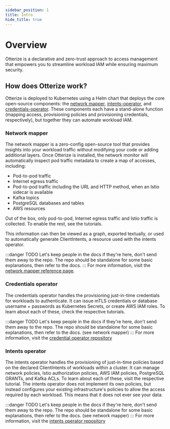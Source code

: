 ```yaml
---
sidebar_position: 1
title: Intro
hide_title: true
---
```


# Overview

Otterize is a declarative and zero-trust approach to access management that empowers you to streamline workload IAM while ensuring maximum security.

## How does Otterize work?

Otterize is deployed to Kubernetes using a Helm chart that deploys the core open-source components: the [network mapper](https://github.com/otterize/network-mapper), [intents-operator](https://github.com/otterize/intents-operator), and [credentials-operator](https://github.com/otterize/credentials-operator). These components each have a stand-alone function (mapping access, provisioning policies and provisioning credentials, respectively), but together they can automate workload IAM.

### Network mapper

The network mapper is a zero-config open-source tool that provides insights into your workload traffic without modifying your code or adding additional layers. Once Otterize is installed, the network monitor will automatically inspect pod traffic metadata to create a map of accesses, including:
* Pod-to-pod traffic
* Internet egress traffic
* Pod-to-pod traffic including the URL and HTTP method, when an Istio sidecar is available
* Kafka topics
* PostgreSQL databases and tables
* AWS resources

Out of the box, only pod-to-pod, Internet egress traffic and Istio traffic is collected. To enable the rest, see the tutorials.

This information can then be viewed as a graph, exported textually, or used to automatically generate ClientIntents, a resource used with the intents operator.

:::danger
TODO
Let's keep people in the docs if they're here, don't send them away to the repo. The repo should be standalone for some basic explanations, then refer to the docs.
:::
For more information, visit the [network mapper reference page](/reference/configuration/network-mapper).

### Credentials operator

The credentials operator handles the provisioning just-in-time credentials for workloads to authenticate. It can issue mTLS credentials or database username + passwords as Kubernetes Secrets, or create AWS IAM roles. To learn about each of these, check the respective tutorials.

:::danger
TODO
Let's keep people in the docs if they're here, don't send them away to the repo. The repo should be standalone for some basic explanations, then refer to the docs. (see network mapper)
:::
For more information, visit the [credential operator repository](https://github.com/otterize/credentials-operator#about)

### Intents operator

The intents operator handles the provisioning of just-in-time policies based on the declared ClientIntents of workloads within a cluster. It can manage network policies, Istio authorization policies, AWS IAM policies, PostgreSQL GRANTs, and Kafka ACLs. To learn about each of these, visit the respective tutorial.
The intents operator does not implement its own policies, but instead configures your existing infrastructure's policies to allow the access required by each workload. This means that it does not ever see your data.

:::danger
TODO
Let's keep people in the docs if they're here, don't send them away to the repo. The repo should be standalone for some basic explanations, then refer to the docs. (see network mapper)
:::
For more information, visit the [intents operator repository](https://github.com/otterize/intents-operator#about)
